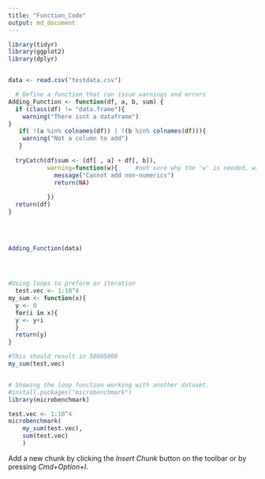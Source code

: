 ```yaml
---
title: "Function_Code"
output: md_document
---
```



```r
library(tidyr)
library(ggplot2)
library(dplyr)


data <- read.csv("testdata.csv")

  # Define a function that can issue warnings and errors
Adding_Function <- function(df, a, b, sum) {
  if (class(df) != "data.frame"){
    warning("There isnt a dataframe")
}
   if( !(a %in% colnames(df)) | !(b %in% colnames(df))){
    warning("Not a column to add")
   }
  
  tryCatch(df$sum <- (df[ , a] + df[, b]),
           warning=function(w){     #not sure why the 'w' is needed, will look into it..
             message("Cannot add non-numerics")
             return(NA)
             
           })
  return(df)
}

             
             
  
Adding_Function(data)
 



#Using loops to preform an iteration   
  test.vec <- 1:10^4
my_sum <- function(x){
  y <- 0
  for(i in x){
  y <- y+i
  }
  return(y)
}

#This should result in 50005000
my_sum(test.vec)


# Showing the loop function working with another dataset.
#install.packages("microbenchmark")
library(microbenchmark)

test.vec <- 1:10^4
microbenchmark(
    my_sum(test.vec),
    sum(test.vec)
    )

```

Add a new chunk by clicking the *Insert Chunk* button on the toolbar or by pressing *Cmd+Option+I*.

